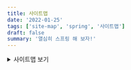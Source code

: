 ```yaml
---
title: 사이트맵
date: '2022-01-25'
tags: ['site-map', 'spring', '사이트맵']
draft: false
summary: '열심히 스프링 해 보자!'
---
```


<details>
  <summary>사이트맵 보기</summary>

{' '}
<TOCInline toc={props.toc} asDisclosure />

# TIL

> 매일 공부한 내용을 기록하는 저장소

## Spring

- Spring Data
  - [Spring Data JPA](https://github.com/abhidhamma-java/TIL/blob/main/spring/spring-data/spring-data-jpa/개념/jpa.md)

## React

- Recoil
  - [TodoList](https://github.com/abhidhamma-java/TIL/blob/main/react/3.recoil/TodoList.md)

## 사이드프로젝트

- spring farmwork, spring security로 환경구성해보기

  - [jwt](https://github.com/abhidhamma-java/TIL/blob/main/sideproject/spring/jwt.md)
  - [jwt + oauth](https://github.com/abhidhamma-java/TIL/blob/main/sideproject/spring/jwt_oauth.md)
  - [jwt + oauth + jpa](https://github.com/abhidhamma-java/TIL/blob/main/sideproject/spring/jwt_oauth_jpa.md)
  - 만든 환경으로 프로젝트 진행해보기
    - [일기장 API(spring boot, lombok)](https://github.com/abhidhamma-java/TIL/blob/main/sideproject/spring/selfhelp.md)

- React프로젝트
  - [disorder-backend](https://github.com/abhidhamma-private/disorder-backend)
  - [disorder-frontend](https://github.com/abhidhamma-private/disorders-ui)

## 알고리즘

- 프로그래머스
  - 레벨1
    - [문자열 내 p와 y의 개수](https://github.com/abhidhamma-java/TIL/blob/main/algorithm/문제/프로그래머스/레벨1/문자열_내_p와_y의_개수.md)
    - [약수의 개수와 덧셈](https://github.com/abhidhamma-java/TIL/blob/main/algorithm/문제/프로그래머스/레벨1/약수의_개수와_덧셈.md)
- 백준
  - [class1](https://github.com/abhidhamma-java/beakjoon/tree/master/src/com/hanji/beakjoon/class1)
  - [class2](https://github.com/abhidhamma-java/beakjoon/tree/master/src/com/hanji/beakjoon/class2)
  - [class3](https://github.com/abhidhamma-java/beakjoon/tree/master/src/com/hanji/beakjoon/class3)
- 코딩테스트
  - [코딩테스트1](https://github.com/abhidhamma-java/TIL/blob/main/algorithm/문제/코딩테스트/220115.md)

</details>
